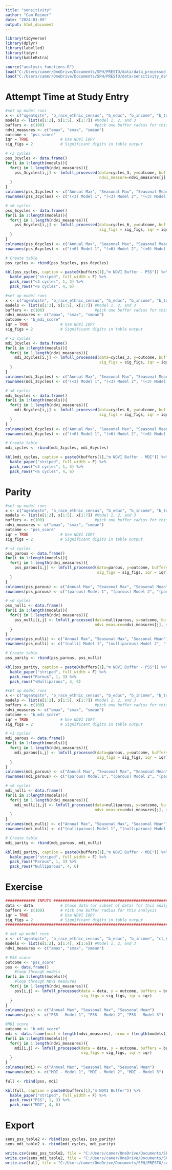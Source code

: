 ```yaml
---
title: "sensitivity"
author: "Cam Reimer"
date: "2024-01-09"
output: html_document
---
```


```r
library(tidyverse)
library(dplyr)
library(labelled)
library(tidyr)
library(kableExtra)

source("analysis_functions.R")
load("C:/Users/camer/OneDrive/Documents/SPH/PRESTO/data/data_processed.RData")
load("C:/Users/camer/OneDrive/Documents/SPH/PRESTO/data/sensitivity_data.RData")
```

# Attempt Time at Study Entry 
```r
#set up model runs 
x <- c("ageatqstn", "b_race_ethnic_census", "b_educ", "b_income", "b_totalmet", "ct_HHinc", "ct_lths")
models <- list(x[1:2], x[1:5], x[1:7]) #Model 1, 2, and 3
buffers <- c(100)                      #pick one buffer radius for this analysis
ndvi_measures <- c("amax", "smax", "smean")
outcome <- "pss_score"
iqr = TRUE              # Use NDVI IQR?
sig_figs = 2            # Significant digits in table output

# <3 cycles 
pss_3cycles <- data.frame()
for(i in 1:length(models)){
  for(j in 1:length(ndvi_measures)){
    pss_3cycles[i,j] <- lmfull_processed(data=cycles_3, y=outcome, buffers=buffers, x=models[[i]], 
                                         ndvi_measure=ndvi_measures[j], sig_figs = sig_figs, iqr = iqr)
  }
}
colnames(pss_3cycles) <- c("Annual Max", "Seasonal Max", "Seasonal Mean")
rownames(pss_3cycles) <- c("(<3) Model 1", "(<3) Model 2", "(<3) Model 3")

# <6 cycles 
pss_6cycles <- data.frame()
for(i in 1:length(models)){
  for(j in 1:length(ndvi_measures)){
    pss_6cycles[i,j] <- lmfull_processed(data=cycles_6, y=outcome, buffers=buffers, x=models[[i]], ndvi_measure=ndvi_measures[j],
                                         sig_figs = sig_figs, iqr = iqr)
  }
}
colnames(pss_6cycles) <- c("Annual Max", "Seasonal Max", "Seasonal Mean")
rownames(pss_6cycles) <- c("(<6) Model 1", "(<6) Model 2", "(<6) Model 3")

# Create table
pss_cycles <- rbind(pss_3cycles, pss_6cycles)

kbl(pss_cycles, caption = paste0(buffers[1],"m NDVI Buffer - PSS")) %>%
  kable_paper("striped", full_width = F) %>%
  pack_rows("<3 cycles", 1, 3) %>%
  pack_rows("<6 cycles", 4, 6) 
```

```r
#set up model runs 
x <- c("ageatqstn", "b_race_ethnic_census", "b_educ", "b_income", "b_totalmet", "ct_HHinc", "ct_lths")
models <- list(x[1:2], x[1:5], x[1:7]) #Model 1, 2, and 3
buffers <- c(100)                      #pick one buffer radius for this analysis
ndvi_measures <- c("amax", "smax", "smean")
outcome <- "b_mdi_score"
iqr = TRUE              # Use NDVI IQR?
sig_figs = 2            # Significant digits in table output

# <3 cycles 
mdi_3cycles <- data.frame()
for(i in 1:length(models)){
  for(j in 1:length(ndvi_measures)){
    mdi_3cycles[i,j] <- lmfull_processed(data=cycles_3, y=outcome, buffers=buffers, x=models[[i]], ndvi_measure=ndvi_measures[j],
                                         sig_figs = sig_figs, iqr = iqr)
  }
}
colnames(mdi_3cycles) <- c("Annual Max", "Seasonal Max", "Seasonal Mean")
rownames(mdi_3cycles) <- c("(<3) Model 1", "(<3) Model 2", "(<3) Model 3")

# <6 cycles 
mdi_6cycles <- data.frame()
for(i in 1:length(models)){
  for(j in 1:length(ndvi_measures)){
    mdi_6cycles[i,j] <- lmfull_processed(data=cycles_6, y=outcome, buffers=buffers, x=models[[i]], ndvi_measure=ndvi_measures[j],
                                         sig_figs = sig_figs, iqr = iqr)
  }
}
colnames(mdi_6cycles) <- c("Annual Max", "Seasonal Max", "Seasonal Mean")
rownames(mdi_6cycles) <- c("(<6) Model 1", "(<6) Model 2", "(<6) Model 3")

# Create table
mdi_cycles <- rbind(mdi_3cycles, mdi_6cycles)

kbl(mdi_cycles, caption = paste0(buffers[1],"m NDVI Buffer - MDI")) %>%
  kable_paper("striped", full_width = F) %>%
  pack_rows("<3 cycles", 1, 3) %>%
  pack_rows("<6 cycles", 4, 6) 
```

# Parity 
```r
#set up model runs 
x <- c("ageatqstn", "b_race_ethnic_census", "b_educ", "b_income", "b_totalmet", "ct_HHinc", "ct_lths")
models <- list(x[1:2], x[1:5], x[1:7]) #Model 1, 2, and 3
buffers <- c(100)                      #pick one buffer radius for this analysis
ndvi_measures <- c("amax", "smax", "smean")
outcome <- "pss_score"
iqr = TRUE              # Use NDVI IQR?
sig_figs = 2            # Significant digits in table output

# <3 cycles 
pss_parous <- data.frame()
for(i in 1:length(models)){
  for(j in 1:length(ndvi_measures)){
    pss_parous[i,j] <- lmfull_processed(data=parous, y=outcome, buffers=buffers, x=models[[i]], ndvi_measure=ndvi_measures[j],
                                        sig_figs = sig_figs, iqr = iqr)
  }
}
colnames(pss_parous) <- c("Annual Max", "Seasonal Max", "Seasonal Mean")
rownames(pss_parous) <- c("(parous) Model 1", "(parous) Model 2", "(parous) Model 3")

# <6 cycles 
pss_nulli <- data.frame()
for(i in 1:length(models)){
  for(j in 1:length(ndvi_measures)){
    pss_nulli[i,j] <- lmfull_processed(data=nulliparous, y=outcome, buffers=buffers, x=models[[i]],
                                       ndvi_measure=ndvi_measures[j], sig_figs = sig_figs, iqr = iqr)
  }
}
colnames(pss_nulli) <- c("Annual Max", "Seasonal Max", "Seasonal Mean")
rownames(pss_nulli) <- c("(nulli) Model 1", "(nulliparous) Model 2", "(nulliparous) Model 3")

# Create table
pss_parity <- rbind(pss_parous, pss_nulli)

kbl(pss_parity, caption = paste0(buffers[1],"m NDVI Buffer - PSS")) %>%
  kable_paper("striped", full_width = F) %>%
  pack_rows("Parous", 1, 3) %>%
  pack_rows("<Nulliparous", 4, 6) 
```

```r
#set up model runs 
x <- c("ageatqstn", "b_race_ethnic_census", "b_educ", "b_income", "b_totalmet", "ct_HHinc", "ct_lths")
models <- list(x[1:2], x[1:5], x[1:7]) #Model 1, 2, and 3
buffers <- c(100)                      #pick one buffer radius for this analysis
ndvi_measures <- c("amax", "smax", "smean")
outcome <- "b_mdi_score"
iqr = TRUE              # Use NDVI IQR?
sig_figs = 2            # Significant digits in table output

# <3 cycles 
mdi_parous <- data.frame()
for(i in 1:length(models)){
  for(j in 1:length(ndvi_measures)){
    mdi_parous[i,j] <- lmfull_processed(data=parous, y=outcome, buffers=buffers, x=models[[i]], ndvi_measure=ndvi_measures[j], 
                                        sig_figs = sig_figs, iqr = iqr)
  }
}
colnames(mdi_parous) <- c("Annual Max", "Seasonal Max", "Seasonal Mean")
rownames(mdi_parous) <- c("(parous) Model 1", "(parous) Model 2", "(parous) Model 3")

# <6 cycles 
mdi_nulli <- data.frame()
for(i in 1:length(models)){
  for(j in 1:length(ndvi_measures)){
    mdi_nulli[i,j] <- lmfull_processed(data=nulliparous, y=outcome, buffers=buffers, x=models[[i]],
                                       ndvi_measure=ndvi_measures[j], sig_figs = sig_figs, iqr = iqr)
  }
}
colnames(mdi_nulli) <- c("Annual Max", "Seasonal Max", "Seasonal Mean")
rownames(mdi_nulli) <- c("(nulliparous) Model 1", "(nulliparous) Model 2", "(nulliparous) Model 3")

# Create table
mdi_parity <- rbind(mdi_parous, mdi_nulli)

kbl(mdi_parity, caption = paste0(buffers[1],"m NDVI Buffer - MDI")) %>%
  kable_paper("striped", full_width = F) %>%
  pack_rows("Parous", 1, 3) %>%
  pack_rows("Nulliparous", 4, 6) 
```

# Exercise 
```r
############# INPUTS ###########################################################
data <- data            # Chose data (or subset of data) for this analysis 
buffers <- c(100)       # Pick one buffer radius for this analysis
iqr = TRUE              # Use NDVI IQR?
sig_figs = 2            # Significant digits in table output
################################################################################

# set up model runs 
x <- c("ageatqstn", "b_race_ethnic_census", "b_educ", "b_income", "ct_HHinc", "ct_lths")
models <- list(x[1:2], x[1:4], x[1:6]) #Model 1, 2, and 3
ndvi_measures <- c("amax", "smax", "smean")

# PSS score 
outcome <- "pss_score"
pss <- data.frame()
    #loop through models 
for(i in 1:length(models)){
    #loop through NDVI measures 
  for(j in 1:length(ndvi_measures)){
    pss[i,j] <- lmfull_processed(data = data, y = outcome, buffers = buffers, x = models[[i]], ndvi_measure = ndvi_measures[j], 
                                 sig_figs = sig_figs, iqr = iqr)
  }
}
colnames(pss) <- c("Annual Max", "Seasonal Max", "Seasonal Mean")
rownames(pss) <- c("PSS - Model 1", "PSS - Model 2", "PSS - Model 3")

#MDI score
outcome <- "b_mdi_score"
mdi <- data.frame(ncol = length(ndvi_measures), nrow = (length(models)))
for(i in 1:length(models)){
  for(j in 1:length(ndvi_measures)){
    mdi[i,j] <- lmfull_processed(data = data, y = outcome, buffers = buffers, x = models[[i]], ndvi_measure=ndvi_measures[j], 
                                 sig_figs = sig_figs, iqr = iqr)
  }
}
colnames(mdi) <- c("Annual Max", "Seasonal Max", "Seasonal Mean")
rownames(mdi) <- c("MDI - Model 1", "MDI - Model 2", "MDI - Model 3")

full <- rbind(pss, mdi)

kbl(full, caption = paste0(buffers[1],"m NDVI Buffer")) %>%
  kable_paper("striped", full_width = F) %>%
  pack_rows("PSS", 1, 3) %>%
  pack_rows("MDI", 4, 6) 
```

# Export 
```r
sens_pss_table2 <- rbind(pss_cycles, pss_parity)
sens_mdi_table2 <- rbind(mdi_cycles, mdi_parity)

write.csv(sens_pss_table2, file = "C:/Users/camer/OneDrive/Documents/SPH/PRESTO/sensitivity/sens_pss_table2.csv")
write.csv(sens_mdi_table2, file = "C:/Users/camer/OneDrive/Documents/SPH/PRESTO/sensitivity/sens_mdi_table2.csv")
write.csv(full, file = "C:/Users/camer/OneDrive/Documents/SPH/PRESTO/sensitivity/noexercise_table2.csv")

```